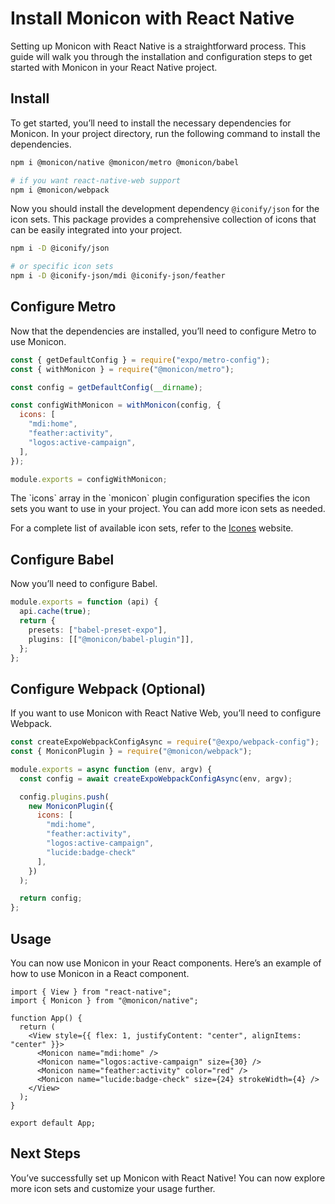 
# Install Monicon with React Native

Setting up Monicon with React Native is a straightforward process. This guide will walk you through the installation and configuration steps to get started with Monicon in your React Native project.

<Steps>

## Install

To get started, you’ll need to install the necessary dependencies for Monicon. In your project directory, run the following command to install the dependencies.

```sh npm2yarn
npm i @monicon/native @monicon/metro @monicon/babel

# if you want react-native-web support
npm i @monicon/webpack
```

Now you should install the development dependency `@iconify/json` for the icon sets. This package provides a comprehensive collection of icons that can be easily integrated into your project.

```sh npm2yarn
npm i -D @iconify/json

# or specific icon sets
npm i -D @iconify-json/mdi @iconify-json/feather
```

## Configure Metro

Now that the dependencies are installed, you’ll need to configure Metro to use Monicon.

```js filename="metro.config.js"
const { getDefaultConfig } = require("expo/metro-config");
const { withMonicon } = require("@monicon/metro");

const config = getDefaultConfig(__dirname);

const configWithMonicon = withMonicon(config, {
  icons: [
    "mdi:home",
    "feather:activity",
    "logos:active-campaign",
  ],
});

module.exports = configWithMonicon;
```

<Callout>
The `icons` array in the `monicon` plugin configuration specifies the icon sets you want to use in your project. You can add more icon sets as needed.

For a complete list of available icon sets, refer to the [Icones](https://icones.js.org/) website.
</Callout>

## Configure Babel

Now you’ll need to configure Babel.

```ts filename="vite.config.ts"
module.exports = function (api) {
  api.cache(true);
  return {
    presets: ["babel-preset-expo"],
    plugins: [["@monicon/babel-plugin"]],
  };
};
```

## Configure Webpack (Optional)

If you want to use Monicon with React Native Web, you’ll need to configure Webpack.

```js filename="webpack.config.js"
const createExpoWebpackConfigAsync = require("@expo/webpack-config");
const { MoniconPlugin } = require("@monicon/webpack");

module.exports = async function (env, argv) {
  const config = await createExpoWebpackConfigAsync(env, argv);

  config.plugins.push(
    new MoniconPlugin({
      icons: [
        "mdi:home",
        "feather:activity",
        "logos:active-campaign",
        "lucide:badge-check"
      ],
    })
  );

  return config;
};
```

## Usage

You can now use Monicon in your React components. Here’s an example of how to use Monicon in a React component.

```tsx filename="src/App.tsx"
import { View } from "react-native";
import { Monicon } from "@monicon/native";

function App() {
  return (
    <View style={{ flex: 1, justifyContent: "center", alignItems: "center" }}>
      <Monicon name="mdi:home" />
      <Monicon name="logos:active-campaign" size={30} />
      <Monicon name="feather:activity" color="red" />
      <Monicon name="lucide:badge-check" size={24} strokeWidth={4} />
    </View>
  );
}

export default App;
```

## Next Steps

You’ve successfully set up Monicon with React Native! You can now explore more icon sets and customize your usage further.
</Steps>